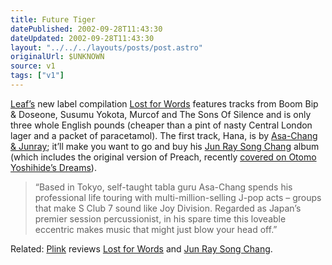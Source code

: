 ```yaml
---
title: Future Tiger
datePublished: 2002-09-28T11:43:30
dateUpdated: 2002-09-28T11:43:30
layout: "../../../layouts/posts/post.astro"
originalUrl: $UNKNOWN
source: v1
tags: ["v1"]
---
```


[Leaf&#8217;s][1] new label compilation [Lost for Words][2] features tracks from Boom Bip & Doseone, Susumu Yokota, Murcof and The Sons Of Silence and is only three whole English pounds (cheaper than a pint of nasty Central London lager and a packet of paracetamol). The first track, Hana, is by [Asa-Chang & Junray][3]; it&#8217;ll make you want to go and buy his [Jun Ray Song Chang][4] album (which includes the original version of Preach, recently [covered on Otomo Yoshihide&#8217;s Dreams][5]).

> &#8220;Based in Tokyo, self-taught tabla guru Asa-Chang spends his professional life touring with multi-million-selling J-pop acts &#8211; groups that make S Club 7 sound like Joy Division. Regarded as Japan&#8217;s premier session percussionist, in his spare time this loveable eccentric makes music that might just blow your head off.&#8221;

Related: [Plink][6] reviews [Lost for Words][7] and [Jun Ray Song Chang][8].

[1]: http://www.posteverything.com/leaf/ "Posteverything: The Leaf Label"
[2]: http://www.posteverything.com/artists/release.php?id=2308 "Posteverything: Lost for Words (includes Realaudio snippets)"
[3]: http://www.riverrun.co.jp/asa-chang/english/english.html "Official Asa-Chang & Junray website (English version)"
[4]: http://www.posteverything.com/artists/release.php?id=2245 "Posteverything: Asa Chang & Junray's 'Jun Ray Song Chang'"
[5]: /weblog/entry/000134/ "anglepoised: Tzadik/Otomo Yoshihide/Yuka Honda entry"
[6]: http://www.subsist.org/plink/ "Plink: syndicated music recommendations"
[7]: http://www.subsist.org/plink/article/34 "Plink review: Lost for Words (too slow again)"
[8]: http://www.subsist.org/plink/article/27 "Plink review: Jun Ray Song Chang (and again!)"
